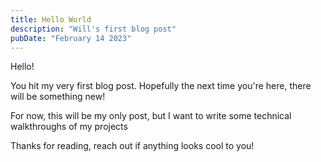 ```yaml
---
title: Hello World
description: "Will's first blog post"
pubDate: "February 14 2023"
---
```


Hello!

You hit my very first blog post. Hopefully the next time you're here, there will be something new!

For now, this will be my only post, but I want to write some technical walkthroughs of my projects

Thanks for reading, reach out if anything looks cool to you!